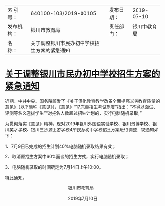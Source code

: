 

|     |     |     |     |
| --- | --- | --- | --- |
| 索 引 号： | 640100-103/2019-00105 | 发布日期： | 2019-07-10 |
| 发布机构： | 银川市教育局 | 责任部门： | 银川市教育局 |
| 名　称： | 关于调整银川市民办初中学校招生方案的紧急通知 |     |     |

# [关于调整银川市民办初中学校招生方案的紧急通知](http://www.yinchuan.gov.cn/xxgk/bmxxgkml/sjyj/xxgkml_1919/zsks/201907/t20190711_1601621.html)

近期，中共中央、国务院颁发了[《关于深化教育教学改革全面提高义务教育质量的意见》](2)（以下简称《意见》），《意见》“17.完善招生考试制度”指出：“不得以面试、评测等名义选拔学生”“对报名人数超过招生计划的，实行电脑随机录取。”

为贯彻落实《意见》精神，现对2019年银川外国语实验学校、银川景博学校、银川英才学校、银川三沙源上游学校4所民办初中学校招生方案进行调整，现通知如下：

1、7月9日已完成的招生计划40%电脑随机录取结果有效；

2、取消原招生方案中60%面谈的招生方式，实行电脑随机录取；

3、电脑随机录取的时间确定为7月14日上午10:00。

特此通知。

                                                    银川市教育局

                                                    2019年7月10日

